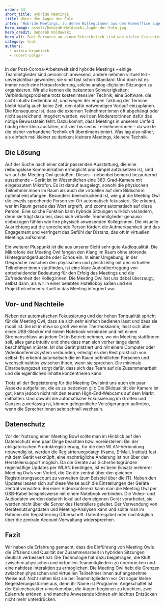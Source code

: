 ---
order: 44
short_title: Hybride Meetings
title: Unter den Augen der Eule
intro: 'Hybride Meetings, zu denen Kolleg:innen aus dem Homeoffice zugeschaltet werden, scheitern oft noch immer an technischen Hindernissen. Eine Lösung verspricht die Meeting Owl, die nicht nur so aussieht wie eine Eule. Die Konferenzkamera verfügt genauso über einen Rundumblick, um sämtliche Teilnehmer:innen bildlich zu erfassen. Ein Erfahrungsbericht aus den Instituten ZBW, Kiel und IWM, Tübingen.'
hero_image: assets/Deborah-Moldawski_Augen-der-Eule.jpg
hero_credit: Deborah Moldawski
hero_alt: Zwei Personen an einem Schreibtisch sind von vielen Gesichtern in schwebenden Bildschirmen umgeben. Auf dem Tisch steht ein Mikrofon in Form einer Eule.
category: tool
authors:
  - axinia-braunisch
  - robert-polgar
---

<Leadin>In der Post-Corona-Arbeitswelt</Leadin> sind hybride Meetings – einige Teammitglieder sind persönlich anwesend, andere nehmen virtuell teil – unverzichtbar
geworden, sie sind fast schon Standard. Und doch ist es immer noch eine Herausforderung, solche analog-digitalen Sitzungen zu organisieren. Wir alle kennen
die bekannten Schwierigkeiten: Verbindungsprobleme trotz kostenintensiver Technik, eine Software, die nicht intuitiv bedienbar ist, und wegen der engen
Taktung der Termine bleibt häufig auch keine Zeit, den dafür notwendigen Vorlauf einzuplanen. Die Konsequenz ist, dass die externen Teilnehmer:innen oft
abgehängt oder nicht ausreichend integriert werden, weil den Moderator:innen dafür das nötige Bewusstsein fehlt. Dazu kommt, dass Meetings in unserem Umfeld
häufig eher klein ausfallen, mit vier bis sechs Teilnehmer:innen – da wirkte die bisher vorhandene Technik oft überdimensioniert. Was lag also näher, als
einfach mal kleiner zu denken: kleinere Meetings, kleinere Technik.

## Die Lösung

Auf der Suche nach einer dafür passenden Ausstattung, die eine reibungslose Kommunikation ermöglicht und simpel aufzusetzen ist, sind wir auf die Meeting Owl gestoßen. Dieses – nebenbei bemerkt bezaubernd aussehende – Gerät ist im Wesentlichen eine 360-Grad-Kamera mit eingebautem Mikrofon. Es ist darauf ausgelegt, sowohl die physischen Teilnehmer:innen im Raum als auch die virtuellen auf dem Bildschirm optimal einzufangen. Besonders beeindruckend ist, wie gut die Meeting Owl die jeweils sprechende Person vor Ort automatisch fokussiert. Sie erkennt, wer im Raum gerade das Wort ergreift, und zoomt automatisch auf diese Person. Eine solche Funktion kann hybride Sitzungen wirklich verändern, denn sie trägt dazu bei, dass sich virtuelle Teammitglieder genauso einbezogen fühlen wie ihre physisch anwesenden Kolleg:innen. Die visuelle Ausrichtung auf die sprechende Person fördert die Aufmerksamkeit und das Engagement und verringert das Gefühl der Distanz, das oft in virtuellen Meetings aufkommt.

Ein weiterer Pluspunkt ist die aus unserer Sicht sehr gute Audioqualität. Die Mikrofone der Meeting Owl fangen den Klang im Raum ohne störende Hintergrundgeräusche oder Echos ein. In einer Umgebung, in der Gespräche zwischen den physischen und gleichzeitig mit den virtuellen Teilnehmer:innen stattfinden, ist eine klare Audioübertragung von entscheidender Bedeutung für den Erfolg des Meetings und die Zufriedenheit der Kolleg:innen. Die Meeting Owl hat uns dabei überzeugt, selbst dann, als wir in einer belebten Hotellobby saßen und ein Projektteilnehmer virtuell in das Meeting integriert war.

## Vor- und Nachteile

Neben der automatischen Fokussierung und der hohen Tonqualität spricht für die Meeting Owl, dass sie sich sehr einfach bedienen lässt und dass sie mobil ist. Sie ist in etwa so groß wie eine Thermoskanne, lässt sich über einen USB-Stecker mit einem Notebook verbinden und mit einem Stromanschluss an jedem Ort in Betrieb nehmen, wo ein Meeting stattfinden soll, alles ganz intuitiv und ohne dass man sich vorher lange damit beschäftigen müsste. Ist das Gerät platziert und mit einem Computer oder Videokonferenzsystem verbunden, erledigt es den Rest praktisch von selbst: Es erkennt automatisch die im Raum befindlichen Personen und wechselt nahtlos zwischen ihnen, wenn sie sprechen. Die minimale Einarbeitungszeit sorgt dafür, dass sich das Team auf die Zusammenarbeit und die eigentlichen Inhalte konzentrieren kann.

Trotz all der Begeisterung für die Meeting Owl sind uns auch ein paar Aspekte aufgefallen, die es zu bedenken gilt: Die Bildqualität der Kamera ist gut, kann jedoch nicht mit den teuren High-End-Webcams auf dem Markt mithalten. Und obwohl die automatische Fokussierung im Großen und Ganzen zuverlässig ist, können gelegentliche Verzögerungen auftreten, wenn die Sprecher:innen sehr schnell wechseln.

## Datenschutz

Vor der Nutzung einer Meeting Bowl sollte man im Hinblick auf den Datenschutz eine paar Dinge beachten bzw. voreinstellen: Bei der obligatorischen Produktregistrierung, für die eine WLAN-Verbindung notwendig ist, werden die Registrierungsdaten (Name, E-Mail, Institut) fest mit dem Gerät verknüpft, eine nachträgliche Änderung ist nur über den Herstellersupport möglich. Da die Geräte aus Sicherheitsgründen regelmäßige Updates per WLAN benötigen, ist es beim Einsatz mehrerer Meeting Owls von Vorteil, die Geräte zentral über den gleichen Registrierungsaccount zu verwalten (zum Beispiel über die IT). Neben den Updates lassen sich auf diese Weise auch die Einstellungen der Geräte zentral verwalten. Bei einer Videokonferenz kann man die Meeting Owl per USB-Kabel beispielsweise mit einem Notebook verbinden. Die Video- und Audiodaten werden dadurch lokal auf dem eigenen Gerät verarbeitet, sie werden nicht über die Server des Herstellers geleitet. Der Verwendung von Gerätenutzungsdaten und Meeting-Analysen kann und sollte man im Rahmen der Registrierung (Überschrift: Datenfreigabe) oder nachträglich über die zentrale Account-Verwaltung widersprechen.

## Fazit

Wir haben die Erfahrung gemacht, dass die Einführung von Meeting Owls die Effizienz und Qualität der Zusammenarbeit in hybriden Sitzungen deutlich verbessert hat. Die Technologie hat dazu beigetragen, die Kluft zwischen physischen und virtuellen Teammitgliedern zu überbrücken und eine nahtlose Interaktion zu ermöglichen. Die Meeting Owl hebt die Grenzen zwischen physischen und virtuellen Teilnehmer:innen auf angenehme Weise auf. Nicht selten löst sie bei Teammitgliedern vor Ort sogar kleine Begeisterungsstürme aus, denn ihr Name ist Programm: Angeschaltet ist der Eulencharakter unverkennbar, die Augen beginnen zu leuchten, zwei Eulenrufe ertönen, und manche Anwesende können ein leichtes Entzücken nicht mehr unterdrücken.
